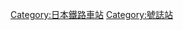 {{Commonscat|Signal Bases in Japan}}

[[Category:日本鐵路車站|Category:日本鐵路車站]]
[[Category:號誌站|Category:號誌站]]